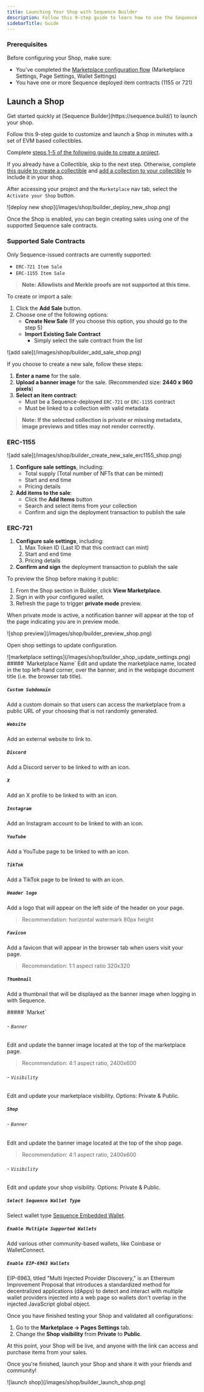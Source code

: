 ---
title: Launching Your Shop with Sequence Builder
description: Follow this 9-step guide to learn how to use the Sequence Builder which offers game builders a Shop that can be easily customized and integrated into their game experience without any coding experience needed.
sidebarTitle: Guide
---

### Prerequisites

Before configuring your Shop, make sure:

- You’ve completed the [Marketplace configuration flow](/solutions/marketplaces/white-label-marketplace/guide) (Marketplace Settings, Page Settings, Wallet Settings)
- You have one or more Sequence deployed item contracts (1155 or 721)

## Launch a Shop

<Note>
Get started quickly at [Sequence Builder](https://sequence.build/) to launch your shop.
</Note>

Follow this 9-step guide to customize and launch a Shop in minutes with a set of EVM based collectibles.

<Steps>

<Step title="Create Project">

Complete [steps 1-5 of the following guide to create a project](/solutions/builder/getting-started#get-started).

</Step>

<Step title="Optional: Create Collectible">

If you already have a Collectible, skip to the next step. Otherwise, complete [this guide to create a collectible](/solutions/collectibles/contracts/deploy-an-item-collection) and [add a collection to your collectible](/solutions/builder/collections) to include it in your shop. 

</Step>

<Step title="Deploy Shop">

After accessing your project and the `Marketplace` nav tab, select the `Activate your Shop` button.

<Frame>
![deploy new shop](/images/shop/builder_deploy_new_shop.png)
</Frame>

Once the Shop is enabled, you can begin creating sales using one of the supported Sequence sale contracts.

### Supported Sale Contracts

Only Sequence-issued contracts are currently supported:

- `ERC-721 Item Sale`
- `ERC-1155 Item Sale`

> **Note: Allowlists and Merkle proofs are not supported at this time.**

</Step>

<Step title="Add a Sale">

To create or import a sale:

1. Click the **Add Sale** button.
2. Choose one of the following options:
    - **Create New Sale** (If you choose this option, you should go to the step 5)
    - **Import Existing Sale Contract**
        - Simply select the sale contract from the list

<Frame>
![add sale](/images/shop/builder_add_sale_shop.png)
</Frame>

</Step>

<Step title="Create a New Sale">

If you choose to create a new sale, follow these steps:

1. **Enter a name** for the sale.
2. **Upload a banner image** for the sale. (Recommended size: **2440 x 960 pixels**)
3. **Select an item contract**:
    - Must be a Sequence-deployed `ERC-721` or `ERC-1155` contract
    - Must be linked to a collection with valid metadata

> **Note: If the selected collection is private or missing metadata, image previews and titles may not render correctly.**

### ERC-1155

<Frame>
![add sale](/images/shop/builder_create_new_sale_erc1155_shop.png)
</Frame>

1. **Configure sale settings**, including:
    - Total supply (Total number of NFTs that can be minted)
    - Start and end time
    - Pricing details
2. **Add items to the sale**:
    - Click the **Add Items** button
    - Search and select items from your collection
    - Confirm and sign the deployment transaction to publish the sale

### ERC-721

1. **Configure sale settings**, including:
    1. Max Token ID (Last ID that this contract can mint)
    2. Start and end time
    3. Pricing details
2. **Confirm and sign** the deployment transaction to publish the sale

</Step>

<Step title="Previewing and Testing the Shop">

To preview the Shop before making it public:

1. From the Shop section in Builder, click **View Marketplace**.
2. Sign in with your configured wallet.
3. Refresh the page to trigger **private mode** preview.

When private mode is active, a notification banner will appear at the top of the page indicating you are in preview mode.

<Frame>
![shop preview](/images/shop/builder_preview_shop.png)
</Frame>

</Step>

<Step title="Update Shop Settings">

Open shop settings to update configuration.
<Frame>
![marketplace settings](/images/shop/builder_shop_update_settings.png)
</Frame>
<Accordion title="General">
##### `Marketplace Name`
Edit and update the marketplace name, located in the top left-hand corner, over the banner, and in the webpage document title (i.e. the browser tab title).

##### `Custom Subdomain`

Add a custom domain so that users can access the marketplace from a public URL of your choosing that is not randomly generated.

##### `Website`

Add an external website to link to.

##### `Discord`

Add a Discord server to be linked to with an icon.

##### `X`

Add an X profile to be linked to with an icon.

##### `Instagram`

Add an Instagram account to be linked to with an icon.

##### `YouTube`

Add a YouTube page to be linked to with an icon.

##### `TikTok`

Add a TikTok page to be linked to with an icon.

##### `Header logo`

Add a logo that will appear on the left side of the header on your page.

> Recommendation: horizontal watermark 80px height

##### `Favicon`

Add a favicon that will appear in the browser tab when users visit your page.

> Recommendation: 1:1 aspect ratio 320x320

##### `Thumbnail`

Add a thumbnail that will be displayed as the banner image when logging in with Sequence.

</Accordion>

<Accordion title="Pages">
##### `Market`

###### - `Banner`

Edit and update the banner image located at the top of the marketplace page.

> Recommendation: 4:1 aspect ratio, 2400x600

###### - `Visibility`

Edit and update your marketplace visibility. Options: Private & Public.

##### `Shop`

###### - `Banner`

Edit and update the banner image located at the top of the shop page.

> Recommendation: 4:1 aspect ratio, 2400x600

###### - `Visibility`

Edit and update your shop visibility. Options: Private & Public.

</Accordion>

<Accordion title="Wallets">

##### `Select Sequence Wallet Type`

Select wallet type [Sequence Embedded Wallet](/solutions/wallets/embedded-wallet/overview).

##### `Enable Multiple Supported Wallets`

Add various other community-based wallets, like Coinbase or WalletConnect.

##### `Enable EIP-6963 Wallets`

EIP-6963, titled "Multi Injected Provider Discovery," is an Ethereum Improvement Proposal that introduces a standardized method for decentralized applications (dApps) to detect and interact with multiple wallet providers injected into a web page so wallets don't overlap in the injected JavaScript global object.

</Accordion>

</Step>

<Step title="Going Live">

Once you have finished testing your Shop and validated all configurations:

1. Go to the **Marketplace → Pages Settings** tab.
2. Change the **Shop visibility** from **Private** to **Public**.

At this point, your Shop will be live, and anyone with the link can access and purchase items from your sales.

</Step>

<Step title="Launch Shop">

Once you're finished, launch your Shop and share it with your friends and community!
<Frame>
![launch shop](/images/shop/builder_launch_shop.png)
</Frame>
</Step>
</Steps>
